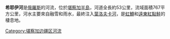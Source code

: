 '''希耶伊河'''是[[俄羅斯|俄羅斯]]的河流，位於[[堪察加半島|堪察加半島]]，河道全長約53公里，流域面積767平方公里，河水主要來自融雪和雨水，最終注入[[葉洛夫卡河|葉洛夫卡河]]，是[[虹鱒|虹鱒]]和[[遠東紅點鮭|遠東紅點鮭]]的棲息地。

{{Russia-geo-stub}}

[[Category:堪察加边疆区河流|Category:堪察加边疆区河流]]